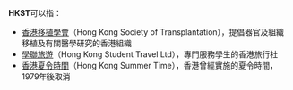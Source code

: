 '''HKST'''可以指：
* [[香港移植學會|香港移植學會]]（Hong Kong Society of Transplantation），提倡器官及組織移植及有關醫學研究的香港組織
* [[學聯旅遊|學聯旅遊]]（Hong Kong Student Travel Ltd），專門服務學生的香港旅行社
* [[香港夏令時間|香港夏令時間]]（Hong Kong Summer Time），香港曾經實施的夏令時間，1979年後取消

{{Disambig|Cat=四字拉丁字母缩写消歧义}}